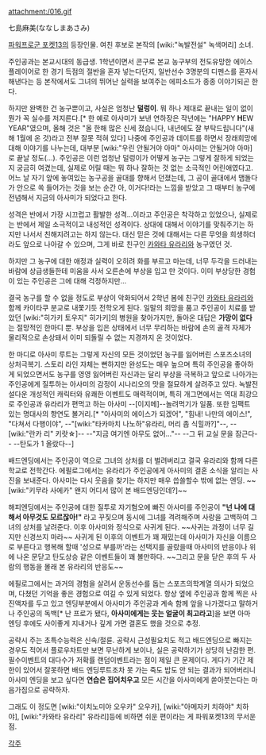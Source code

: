 attachment:/016.gif

七島麻美(ななしまあさみ)

[[파워프로군 포켓13]]의 등장인물. 여친 후보로 본작의 [wiki:"녹발전설" 녹색머리] 소녀.

주인공과는 본교시대의 동급생. 1학년이면서 콘구로 본교 농구부의 전도유망한 에이스 플레이어로 한 경기 득점의 절반을 혼자 넣는다던지, 일반선수 3명분의 디펜스를 혼자서 해낸다는 등 본작에서도 그녀의 뛰어난 실력을 보여주는 에피소드가 종종 이야기되곤 한다.

하지만 완벽한 건 농구뿐이고, 사실은 엄청난 '''덜렁이'''. 뭐 하나 제대로 끝내는 일이 없이 뭔가 꼭 실수를 저지른다.[* 한 예로 아사미가 보낸 연하장은 작년에는 "HAPPY '''H'''EW YEAR"였으며, 올해 것은 "올 한해 많은 신세 졌습니다, 내년에도 잘 부탁드립니다"(새해 1월에 온 것)라고 전부 잘못 적혀 있다] 나중에 주인공과 데이트를 하면서 장래희망에 대해 이야기를 나누는데, 대부분 [wiki:"우린 안될거야 아마" 아사미는 안될거야 아마]로 끝날 정도(...). 주인공은 이런 엄청난 덜렁이가 어떻게 농구는 그렇게 잘하게 되었는지 궁금히 여겼는데, 실제로 어릴 때는 뭐 하나 잘하는 것 없는 소극적인 어린애였다고. 어느 날 자기 앞에 놓여있는 농구공을 골대를 향해서 던졌는데, 그 공이 골대에서 맴돌다가 안으로 쏙 들어가는 것을 보는 순간 아, 이거다!라는 느낌을 받았고 그 때부터 농구에 전념해서 지금의 아사미가 되었다고 한다. 

성격은 반에서 가장 시끄럽고 활발한 성격...이라고 주인공은 착각하고 있었으나, 실제로는 반에서 제일 소극적이고 내성적인 성격이다. 상대에 대해서 이야기를 맞춰주기는 하지만 나서서 친해지려고는 하지 않는다. 대신 믿은 것에 대해서는 다른 무엇을 희생하더라도 앞으로 나아갈 수 있으며, 그게 바로 친구인 [[카와타 유라리]]와 농구였던 것. 

하지만 그 농구에 대한 애정과 실력이 오히려 화를 부르고 마는데, 너무 두각을 드러내는 바람에 상급생들한테 미움을 사서 오른손에 부상을 입고 만 것이다. 이미 부상당한 경험이 있는 주인공은 그에 대해 걱정하지만... 



결국 농구를 할 수 없을 정도로 부상이 악화되어서 2학년 봄에 친구인 [[카와타 유라리]]와 함께 카이타쿠 분교로 내쫓기듯 전학오게 된다. 일말의 희망을 품고 주인공이 치료를 받았던 [wiki:"히가키 토우지" 히가키]의 병원을 찾아가지만, 돌아온 대답은 '''가망이 없다'''는 절망적인 한마디 뿐. 부상을 입은 상태에서 너무 무리하는 바람에 손의 골격 자체가 물리적으로 손상돼서 이미 되돌릴 수 없는 지경까지 온 것이었다.

한 마디로 아사미 루트는 그렇게 자신의 모든 것이었던 농구를 잃어버린 스포츠소녀의 상처극복기. 스토리 라인 자체는 뻔하지만 완성도는 매우 높으며 특히 주인공을 좋아하게 되었으면서도 농구를 영영 잃어버린 자신과는 달리 부상을 극복하고 앞으로 나아가는 주인공에게 질투하는 아사미의 감정이 시나리오의 맛을 절묘하게 살려주고 있다. 녹발전설다운 개성적인 캐릭터와 유쾌한 이벤트도 매력적이며, 특히 개그면에서는 역대 최강으로 주인공과 유라리가 편먹고 하는 아사미 --[이지메]--놀려먹기가 일품. 또한 임팩트 있는 명대사의 향연도 볼거리.[* "아사미의 에이스가 되겠어", "힘내! 나만의 에이스!", "다쳐서 다행이야", --"[wiki:"타카마치 나노하"유라리, 머리 좀 식힐까?]"--, --[wiki:"란카 리" 키랏☆]-- --"지금 여기엔 아무도 없어..."-- --그 뒤 교실 문을 잠근다-- --탄도가 1 올랐다--]

배드엔딩에서는 주인공이 역으로 그녀의 상처를 더 벌려버리고 결국 유라리와 함께 다른 학교로 전학간다. 에필로그에서는 유라리가 주인공에게 아사미의 결혼 소식을 알리는 사진을 보내준다. 아사미는 다시 웃음을 찾기는 하지만 매우 씁쓸할수 밖에 없는 엔딩. ~~[wiki:"키무라 사에카" 왠지 어디서 많이 본 배드엔딩인데?]~~

해피엔딩에서는 주인공에 대한 질투로 자기혐오에 빠진 아사미를 주인공이 '''"넌 나에 대해서 아무것도 모르잖아!"''' 라고 꾸짖으며 동시에 그녀를 격려해주며 사랑을 고백하여 그녀의 상처를 날려준다. 이후 아사미와 정식으로 사귀게 된다. ~~사귀는 과정이 너무 길지만 신경쓰지 마라~~ 사귀게 된 이후의 이벤트가 꽤 재밌는데 아사미가 자신을 이름으로 부른다고 행복해 할때 '성으로 부를까'라는 선택지를 골랐을때 아사미의 반응이나 위에 나온 문닫고 탄도상승 같은 이벤트들이 꽤 볼만하다. ~~그리고 문을 닫은 후의 두 사람의 행동을 몰래 본 유라리의 반응도~~

에필로그에서는 과거의 경험을 살려서 운동선수를 돕는 스포츠의학계열 의사가 되었으며, 다쳤던 기억을 좋은 경험으로 여길 수 있게 되었다. 항상 옆에 주인공과 함께 찍은 사진액자를 두고 있고 엔딩부분에서 아사미가 주인공과 계속 함께 앞을 나가겠다고 말하거나 주인공의 독백[* 난 프로가 됐다, '''아사미에게는 웃는 얼굴이 최고라고''']을 보면 아마 엔딩 후에도 사이좋게 지내거나 깊게 가면 결혼도 했을 것으로 추정.


공략시 주는 초특수능력은 신속/절륜. 공략시 근성필요치도 적고 배드엔딩으로 빠지는 경우도 적어서 플로우차트만 보면 무난하게 보이나, 실은 공략하기가 상당히 난감한 편. 필수이벤트의 대다수가 저확률 랜덤이벤트라는 점이 제일 큰 문제이다. 게다가 기간 제한이 있어서 잘못하면 배드 엔딩루트조차 못 가는 죽도 밥도 안 되는 결과가 되어버리니 아사미 엔딩을 보고 싶다면 '''연습은 집어치우고''' 모든 시간을 아사미에게 쏟아붓는다는 마음가짐으로 공략하자. 

그래도 이 정도면 [wiki:"이치노미야 오우카" 오우카], [wiki:"아메자키 치하야" 치하야], [wiki:"카와타 유라리" 유라리]등에 비하면 쉬운 편이라는 게 파워포켓13의 무서운 점. 

[[각주]]
